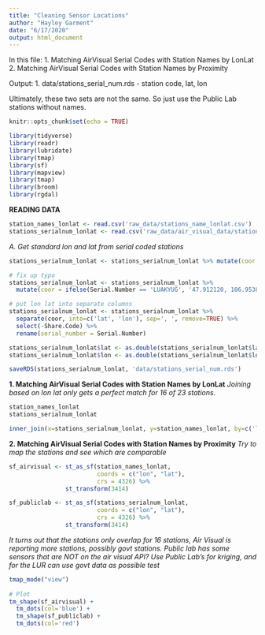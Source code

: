 ```yaml
---
title: "Cleaning Sensor Locations"
author: "Hayley Garment"
date: "6/17/2020"
output: html_document
---
```


In this file:
1. Matching AirVisual Serial Codes with Station Names by LonLat
2. Matching AirVisual Serial Codes with Station Names by Proximity

Output: 
1. data/stations_serial_num.rds - station code, lat, lon

Ultimately, these two sets are not the same. So just use the Public Lab stations without names.

```r
knitr::opts_chunk$set(echo = TRUE)

library(tidyverse)
library(readr)
library(lubridate)
library(tmap)
library(sf)
library(mapview)
library(tmap)
library(broom)
library(rgdal)
```


**READING DATA**
```r
station_names_lonlat <- read.csv('raw_data/stations_name_lonlat.csv')
stations_serialnum_lonlat <- read.csv('raw_data/air_visual_data/stations_serial_code_lonlat.csv')
```

*A. Get standard lon and lat from serial coded stations*
```r
stations_serialnum_lonlat <- stations_serialnum_lonlat %>% mutate(coor = as.character(Coordinate))

# fix up typo
stations_serialnum_lonlat <- stations_serialnum_lonlat %>%
  mutate(coor = ifelse(Serial.Number == 'LUAKYUG', '47.912120, 106.953814', coor))

# put lon lat into separate columns
stations_serialnum_lonlat <- stations_serialnum_lonlat %>%
  separate(coor, into=c('lat', 'lon'), sep=', ', remove=TRUE) %>%
  select(-Share.Code) %>%
  rename(serial_number = Serial.Number)

stations_serialnum_lonlat$lat <- as.double(stations_serialnum_lonlat$lat)
stations_serialnum_lonlat$lon <- as.double(stations_serialnum_lonlat$lon)

saveRDS(stations_serialnum_lonlat, 'data/stations_serial_num.rds')
```

**1. Matching AirVisual Serial Codes with Station Names by LonLat**
*Joining based on lon lat only gets a perfect match for 16 of 23 stations.*
```r
station_names_lonlat
stations_serialnum_lonlat

inner_join(x=stations_serialnum_lonlat, y=station_names_lonlat, by=c('lon', 'lat') )
```


**2. Matching AirVisual Serial Codes with Station Names by Proximity**
*Try to map the stations and see which are comparable*
```r
sf_airvisual <- st_as_sf(station_names_lonlat, 
                         coords = c("lon", "lat"), 
                         crs = 4326) %>%
                st_transform(3414)

sf_publiclab <- st_as_sf(stations_serialnum_lonlat, 
                         coords = c("lon", "lat"), 
                         crs = 4326) %>%
                st_transform(3414)
```

*It turns out that the stations only overlap for 16 stations, Air Visual is reporting more stations, possibly govt stations.*
*Public lab has some sensors that are NOT on the air visual API?*
*Use Public Lab's for kriging, and for the LUR can use govt data as possible test*
```r
tmap_mode("view")
  
# Plot
tm_shape(sf_airvisual) + 
  tm_dots(col='blue') +
  tm_shape(sf_publiclab) +
  tm_dots(col='red')

```